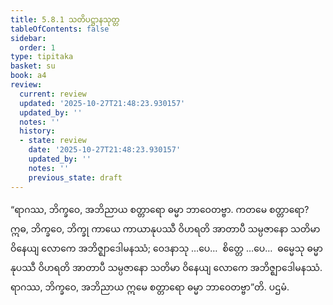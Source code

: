 ```yaml
---
title: 5.8.1 သတိပဋ္ဌာနသုတ္တ
tableOfContents: false
sidebar:
  order: 1
type: tipitaka
basket: su
book: a4
review:
  current: review
  updated: '2025-10-27T21:48:23.930157'
  updated_by: ''
  notes: ''
  history:
  - state: review
    date: '2025-10-27T21:48:23.930157'
    updated_by: ''
    notes: ''
    previous_state: draft
---
```



<ReviewStatus review={frontmatter.review} showDetails={true} />

<HypothesisAnnotation frontmatter={frontmatter} />

<DynamicBreadcrumb />

<Division number="274" book="a4" e="ch" v="15" p="273">

<Paragraph number="1599" book="a4">
“ရာဂဿ, ဘိက္ခဝေ, အဘိညာယ စတ္တာရော ဓမ္မာ ဘာဝေတဗ္ဗာ. ကတမေ စတ္တာရော? ဣဓ, ဘိက္ခဝေ, ဘိက္ခု ကာယေ ကာယာနုပဿီ ဝိဟရတိ အာတာပီ သမ္ပဇာနော သတိမာ ဝိနေယျ လောကေ အဘိဇ္ဈာဒေါမနဿံ; ဝေဒနာသု …ပေ…  စိတ္တေ …ပေ…  ဓမ္မေသု ဓမ္မာနုပဿီ ဝိဟရတိ အာတာပီ သမ္ပဇာနော သတိမာ ဝိနေယျ လောကေ အဘိဇ္ဈာဒေါမနဿံ. ရာဂဿ, ဘိက္ခဝေ, အဘိညာယ ဣမေ စတ္တာရော ဓမ္မာ ဘာဝေတဗ္ဗာ”တိ.

</Paragraph>
</Division>

<Paragraph number="1600" type="center" book="a4">
ပဌမံ.
</Paragraph>
